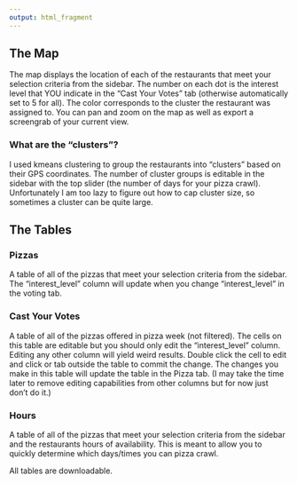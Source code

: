```yaml
---
output: html_fragment
---
```


## The Map

The map displays the location of each of the restaurants that meet your selection criteria from the sidebar. The number on each dot is the interest level that YOU indicate in the "Cast Your Votes" tab (otherwise automatically set to 5 for all). The color corresponds to the cluster the restaurant was assigned to. You can pan and zoom on the map as well as export a screengrab of your current view.

### What are the "clusters"?

I used kmeans clustering to group the restaurants into "clusters" based on their GPS coordinates. The number of cluster groups is editable in the sidebar with the top slider (the number of days for your pizza crawl). Unfortunately I am too lazy to figure out how to cap cluster size, so sometimes a cluster can be quite large.

## The Tables

### Pizzas

A table of all of the pizzas that meet your selection criteria from the sidebar. The "interest_level" column will update when you change "interest_level" in the voting tab.

### Cast Your Votes

A table of all of the pizzas offered in pizza week (not filtered). The cells on this table are editable but you should only edit the "interest_level" column. Editing any other column will yield weird results. Double click the cell to edit and click or tab outside the table to commit the change. The changes you make in this table will update the table in the Pizza tab. (I may take the time later to remove editing capabilities from other columns but for now just don't do it.)

### Hours

A table of all of the pizzas that meet your selection criteria from the sidebar and the restaurants hours of availability. This is meant to allow you to quickly determine which days/times you can pizza crawl.

All tables are downloadable.